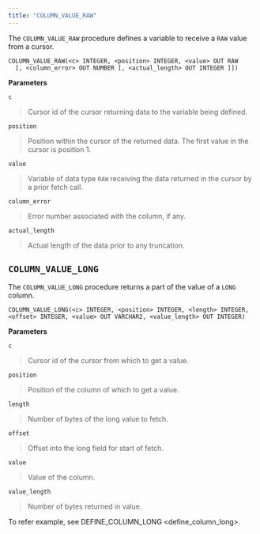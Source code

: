 ```yaml
---
title: "COLUMN_VALUE_RAW"
---
```


The `COLUMN_VALUE_RAW` procedure defines a variable to receive a `RAW` value from a cursor.

```text
COLUMN_VALUE_RAW(<c> INTEGER, <position> INTEGER, <value> OUT RAW
  [, <column_error> OUT NUMBER [, <actual_length> OUT INTEGER ]])
```

**Parameters**

`c`

> Cursor id of the cursor returning data to the variable being defined.

`position`

> Position within the cursor of the returned data. The first value in the cursor is position 1.

`value`

> Variable of data type `RAW` receiving the data returned in the cursor by a prior fetch call.

`column_error`

> Error number associated with the column, if any.

`actual_length`

> Actual length of the data prior to any truncation.

## `COLUMN_VALUE_LONG`

The `COLUMN_VALUE_LONG` procedure returns a part of the value of a `LONG` column.

```text
COLUMN_VALUE_LONG(<c> INTEGER, <position> INTEGER, <length> INTEGER,
<offset> INTEGER, <value> OUT VARCHAR2, <value_length> OUT INTEGER)
```

**Parameters**

`c`

> Cursor id of the cursor from which to get a value.

`position`

> Position of the column of which to get a value.

`length`

> Number of bytes of the long value to fetch.

`offset`

> Offset into the long field for start of fetch.

`value`

> Value of the column.

`value_length`

> Number of bytes returned in value.

To refer example, see <span class="title-ref">DEFINE_COLUMN_LONG &lt;define_column_long></span>.
